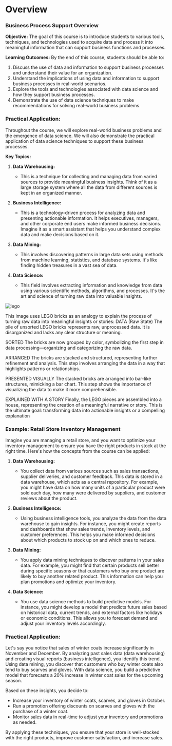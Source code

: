 # Overview

### Business Process Support Overview

**Objective:**
The goal of this course is to introduce students to various tools, techniques, and technologies used to acquire data and process it into meaningful information that can support business functions and processes.

**Learning Outcomes:**
By the end of this course, students should be able to:

1. Discuss the use of data and information to support business processes and understand their value for an organization.
2. Understand the implications of using data and information to support business processes in real-world scenarios.
3. Explore the tools and technologies associated with data science and how they support business processes.
4. Demonstrate the use of data science techniques to make recommendations for solving real-world business problems.

### Practical Application:

Throughout the course, we will explore real-world business problems and the emergence of data science. We will also demonstrate the practical application of data science techniques to support these business processes.

**Key Topics:**

1. **Data Warehousing:**

   - This is a technique for collecting and managing data from varied sources to provide meaningful business insights. Think of it as a large storage system where all the data from different sources is kept in an organized manner.

2. **Business Intelligence:**

   - This is a technology-driven process for analyzing data and presenting actionable information. It helps executives, managers, and other corporate end users make informed business decisions. Imagine it as a smart assistant that helps you understand complex data and make decisions based on it.

3. **Data Mining:**

   - This involves discovering patterns in large data sets using methods from machine learning, statistics, and database systems. It's like finding hidden treasures in a vast sea of data.

4. **Data Science:**
   - This field involves extracting information and knowledge from data using various scientific methods, algorithms, and processes. It's the art and science of turning raw data into valuable insights.

![lego](/img/business-support-system/lego.png)

This image uses LEGO bricks as an analogy to explain the process of turning raw data into meaningful insights or stories:
DATA (Raw State)
The pile of unsorted LEGO bricks represents raw, unprocessed data. It is disorganized and lacks any clear structure or meaning.

SORTED
The bricks are now grouped by color, symbolizing the first step in data processing—organizing and categorizing the raw data.

ARRANGED
The bricks are stacked and structured, representing further refinement and analysis. This step involves arranging the data in a way that highlights patterns or relationships.

PRESENTED VISUALLY
The stacked bricks are arranged into bar-like structures, mimicking a bar chart. This step shows the importance of visualizing the data to make it more comprehensible.

EXPLAINED WITH A STORY
Finally, the LEGO pieces are assembled into a house, representing the creation of a meaningful narrative or story. This is the ultimate goal: transforming data into actionable insights or a compelling explanation

### Example: Retail Store Inventory Management

Imagine you are managing a retail store, and you want to optimize your inventory management to ensure you have the right products in stock at the right time. Here's how the concepts from the course can be applied:

1. **Data Warehousing:**

   - You collect data from various sources such as sales transactions, supplier deliveries, and customer feedback. This data is stored in a data warehouse, which acts as a central repository. For example, you might have data on how many units of a particular product were sold each day, how many were delivered by suppliers, and customer reviews about the product.

2. **Business Intelligence:**

   - Using business intelligence tools, you analyze the data from the data warehouse to gain insights. For instance, you might create reports and dashboards that show sales trends, inventory levels, and customer preferences. This helps you make informed decisions about which products to stock up on and which ones to reduce.

3. **Data Mining:**

   - You apply data mining techniques to discover patterns in your sales data. For example, you might find that certain products sell better during specific seasons or that customers who buy one product are likely to buy another related product. This information can help you plan promotions and optimize your inventory.

4. **Data Science:**
   - You use data science methods to build predictive models. For instance, you might develop a model that predicts future sales based on historical data, current trends, and external factors like holidays or economic conditions. This allows you to forecast demand and adjust your inventory levels accordingly.

### Practical Application:

Let's say you notice that sales of winter coats increase significantly in November and December. By analyzing past sales data (data warehousing) and creating visual reports (business intelligence), you identify this trend. Using data mining, you discover that customers who buy winter coats also tend to buy scarves and gloves. With data science, you build a predictive model that forecasts a 20% increase in winter coat sales for the upcoming season.

Based on these insights, you decide to:

- Increase your inventory of winter coats, scarves, and gloves in October.
- Run a promotion offering discounts on scarves and gloves with the purchase of a winter coat.
- Monitor sales data in real-time to adjust your inventory and promotions as needed.

By applying these techniques, you ensure that your store is well-stocked with the right products, improve customer satisfaction, and increase sales.
